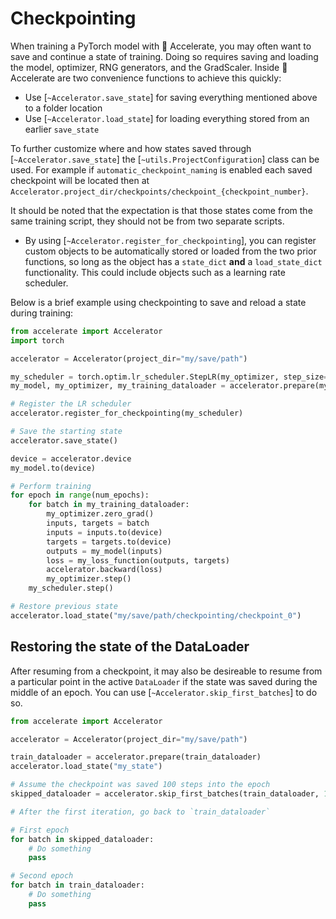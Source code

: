 <!--Copyright 2022 The HuggingFace Team. All rights reserved.

Licensed under the Apache License, Version 2.0 (the "License"); you may not use this file except in compliance with
the License. You may obtain a copy of the License at

http://www.apache.org/licenses/LICENSE-2.0

Unless required by applicable law or agreed to in writing, software distributed under the License is distributed on
an "AS IS" BASIS, WITHOUT WARRANTIES OR CONDITIONS OF ANY KIND, either express or implied. See the License for the
specific language governing permissions and limitations under the License.
-->

# Checkpointing

When training a PyTorch model with 🤗 Accelerate, you may often want to save and continue a state of training. Doing so requires
saving and loading the model, optimizer, RNG generators, and the GradScaler. Inside 🤗 Accelerate are two convenience functions to achieve this quickly:
- Use [`~Accelerator.save_state`] for saving everything mentioned above to a folder location
- Use [`~Accelerator.load_state`] for loading everything stored from an earlier `save_state`

To further customize where and how states saved through [`~Accelerator.save_state`] the [`~utils.ProjectConfiguration`] class can be used. For example 
if `automatic_checkpoint_naming` is enabled each saved checkpoint will be located then at `Accelerator.project_dir/checkpoints/checkpoint_{checkpoint_number}`.

It should be noted that the expectation is that those states come from the same training script, they should not be from two separate scripts.

- By using [`~Accelerator.register_for_checkpointing`], you can register custom objects to be automatically stored or loaded from the two prior functions,
so long as the object has a `state_dict` **and** a `load_state_dict` functionality. This could include objects such as a learning rate scheduler. 


Below is a brief example using checkpointing to save and reload a state during training:

```python
from accelerate import Accelerator
import torch

accelerator = Accelerator(project_dir="my/save/path")

my_scheduler = torch.optim.lr_scheduler.StepLR(my_optimizer, step_size=1, gamma=0.99)
my_model, my_optimizer, my_training_dataloader = accelerator.prepare(my_model, my_optimizer, my_training_dataloader)

# Register the LR scheduler
accelerator.register_for_checkpointing(my_scheduler)

# Save the starting state
accelerator.save_state()

device = accelerator.device
my_model.to(device)

# Perform training
for epoch in range(num_epochs):
    for batch in my_training_dataloader:
        my_optimizer.zero_grad()
        inputs, targets = batch
        inputs = inputs.to(device)
        targets = targets.to(device)
        outputs = my_model(inputs)
        loss = my_loss_function(outputs, targets)
        accelerator.backward(loss)
        my_optimizer.step()
    my_scheduler.step()

# Restore previous state
accelerator.load_state("my/save/path/checkpointing/checkpoint_0")
```

## Restoring the state of the DataLoader 

After resuming from a checkpoint, it may also be desireable to resume from a particular point in the active `DataLoader` if 
the state was saved during the middle of an epoch. You can use [`~Accelerator.skip_first_batches`] to do so. 

```python
from accelerate import Accelerator

accelerator = Accelerator(project_dir="my/save/path")

train_dataloader = accelerator.prepare(train_dataloader)
accelerator.load_state("my_state")

# Assume the checkpoint was saved 100 steps into the epoch
skipped_dataloader = accelerator.skip_first_batches(train_dataloader, 100)

# After the first iteration, go back to `train_dataloader`

# First epoch
for batch in skipped_dataloader:
    # Do something
    pass

# Second epoch
for batch in train_dataloader:
    # Do something
    pass
```